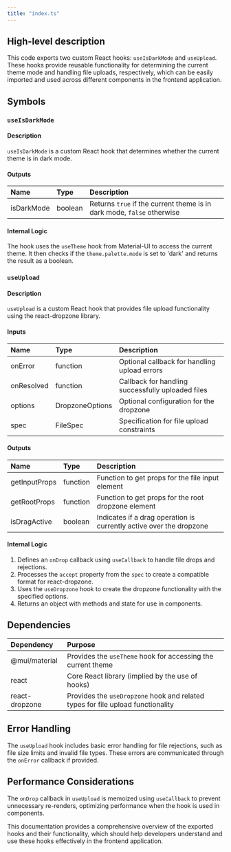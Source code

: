 ```yaml
---
title: "index.ts"
---
```


## High-level description
This code exports two custom React hooks: `useIsDarkMode` and `useUpload`. These hooks provide reusable functionality for determining the current theme mode and handling file uploads, respectively, which can be easily imported and used across different components in the frontend application.

## Symbols

### `useIsDarkMode`
#### Description
`useIsDarkMode` is a custom React hook that determines whether the current theme is in dark mode.

#### Outputs
| Name | Type | Description |
|:-----|:-----|:------------|
| isDarkMode | boolean | Returns `true` if the current theme is in dark mode, `false` otherwise |

#### Internal Logic
The hook uses the `useTheme` hook from Material-UI to access the current theme. It then checks if the `theme.palette.mode` is set to 'dark' and returns the result as a boolean.

### `useUpload`
#### Description
`useUpload` is a custom React hook that provides file upload functionality using the react-dropzone library.

#### Inputs
| Name | Type | Description |
|:-----|:-----|:------------|
| onError | function | Optional callback for handling upload errors |
| onResolved | function | Callback for handling successfully uploaded files |
| options | DropzoneOptions | Optional configuration for the dropzone |
| spec | FileSpec | Specification for file upload constraints |

#### Outputs
| Name | Type | Description |
|:-----|:-----|:------------|
| getInputProps | function | Function to get props for the file input element |
| getRootProps | function | Function to get props for the root dropzone element |
| isDragActive | boolean | Indicates if a drag operation is currently active over the dropzone |

#### Internal Logic
1. Defines an `onDrop` callback using `useCallback` to handle file drops and rejections.
2. Processes the `accept` property from the `spec` to create a compatible format for react-dropzone.
3. Uses the `useDropzone` hook to create the dropzone functionality with the specified options.
4. Returns an object with methods and state for use in components.

## Dependencies
| Dependency | Purpose |
|:-----------|:--------|
| @mui/material | Provides the `useTheme` hook for accessing the current theme |
| react | Core React library (implied by the use of hooks) |
| react-dropzone | Provides the `useDropzone` hook and related types for file upload functionality |

## Error Handling
The `useUpload` hook includes basic error handling for file rejections, such as file size limits and invalid file types. These errors are communicated through the `onError` callback if provided.

## Performance Considerations
The `onDrop` callback in `useUpload` is memoized using `useCallback` to prevent unnecessary re-renders, optimizing performance when the hook is used in components.

This documentation provides a comprehensive overview of the exported hooks and their functionality, which should help developers understand and use these hooks effectively in the frontend application.